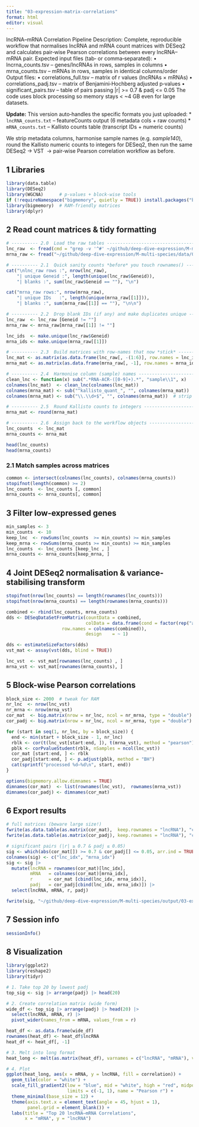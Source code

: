 ```yaml
---
title: "03-expression-matrix-correlations"
format: html
editor: visual
---
```


lncRNA–mRNA Correlation Pipeline
Description: Complete, reproducible workflow that normalises lncRNA and mRNA count
            matrices with DESeq2 and calculates pair‑wise Pearson correlations                  between every lncRNA–mRNA pair.
Expected input files (tab‑ or comma‑separated):
• lncrna_counts.tsv – genes/lncRNAs in rows, samples in columns
• mrna_counts.tsv   – mRNAs in rows,        samples in identical columns/order
Output files:
• correlations_full.tsv  – matrix of r values (lncRNAs × mRNAs)
• correlations_padj.tsv  – matrix of Benjamini‑Hochberg adjusted p‑values
• significant_pairs.tsv  – table of pairs passing |r| >= 0.7 & padj <= 0.05
The code uses block processing so memory stays < ~4 GB even for large datasets.

**Update:** This version auto‑handles the specific formats you just uploaded:
* `lncRNA_counts.txt` – featureCounts output (6 metadata cols + raw counts)
* `mRNA_counts.txt`   – Kallisto counts table (transcript IDs + numeric counts)

We strip metadata columns, harmonise sample names (e.g. *sample140*), round the
Kallisto numeric counts to integers for DESeq2, then run the same DESeq2 → VST
 → pair‑wise Pearson correlation workflow as before.

## 1  Libraries
```r
library(data.table)
library(DESeq2)
library(WGCNA)      # p-values + block-wise tools
if (!requireNamespace("bigmemory", quietly = TRUE)) install.packages("bigmemory")
library(bigmemory)  # RAM-friendly matrices
library(dplyr)
```

## 2  Read count matrices & tidy formatting
```r
# ---------- 2.0  Load the raw tables ---------------------------------------
lnc_raw  <- fread(cmd = "grep -v '^#' ~/github/deep-dive-expression/M-multi-species/data/03-expression-matrix-correlations/Apul/lncRNA_counts.txt")
mrna_raw <- fread("~/github/deep-dive-expression/M-multi-species/data/03-expression-matrix-correlations/Apul/mRNA_counts.txt")

# ---------- 2.1  Quick sanity counts *before* you touch rownames() ----------
cat("\nlnc_raw rows :", nrow(lnc_raw),
    "| unique Geneid :", length(unique(lnc_raw$Geneid)),
    "| blanks :", sum(lnc_raw$Geneid == ""), "\n")

cat("mrna_raw rows:", nrow(mrna_raw),
    "| unique IDs   :", length(unique(mrna_raw[[1]])),
    "| blanks :", sum(mrna_raw[[1]] == ""), "\n\n")

# ---------- 2.2  Drop blank IDs (if any) and make duplicates unique ---------
lnc_raw  <- lnc_raw [Geneid != ""]
mrna_raw <- mrna_raw[mrna_raw[[1]] != ""]

lnc_ids  <- make.unique(lnc_raw$Geneid)
mrna_ids <- make.unique(mrna_raw[[1]])

# ---------- 2.3  Build matrices with row-names that now *stick* -------------
lnc_mat <- as.matrix(as.data.frame(lnc_raw[, -(1:6)], row.names = lnc_ids))
mrna_mat <- as.matrix(as.data.frame(mrna_raw[, -1], row.names = mrna_ids))

# ---------- 2.4  Harmonise column (sample) names ----------------------------
clean_lnc <- function(x) sub(".*RNA-ACR-([0-9]+).*", "sample\\1", x)
colnames(lnc_mat)  <- clean_lnc(colnames(lnc_mat))
colnames(mrna_mat) <- sub("^kallisto_quant_", "", colnames(mrna_mat))
colnames(mrna_mat) <- sub("\\.\\d+$", "", colnames(mrna_mat))  # strip ".1"

# ---------- 2.5  Round Kallisto counts to integers -------------------------
mrna_mat <- round(mrna_mat)

# ---------- 2.6  Assign back to the workflow objects ------------------------
lnc_counts  <- lnc_mat
mrna_counts <- mrna_mat

head(lnc_counts)
head(mrna_counts)
```

### 2.1  Match samples across matrices
```r
common <- intersect(colnames(lnc_counts), colnames(mrna_counts))
stopifnot(length(common) >= 2)
lnc_counts  <- lnc_counts [, common]
mrna_counts <- mrna_counts[, common]
```

## 3  Filter low-expressed genes
```r
min_samples <- 3
min_counts  <- 10
keep_lnc  <- rowSums(lnc_counts  >= min_counts) >= min_samples
keep_mrna <- rowSums(mrna_counts >= min_counts) >= min_samples
lnc_counts  <- lnc_counts [keep_lnc , ]
mrna_counts <- mrna_counts[keep_mrna, ]
```

## 4  Joint DESeq2 normalisation & variance-stabilising transform
```r
stopifnot(nrow(lnc_counts) == length(rownames(lnc_counts)))
stopifnot(nrow(mrna_counts) == length(rownames(mrna_counts)))

combined <- rbind(lnc_counts, mrna_counts)
dds <- DESeqDataSetFromMatrix(countData = combined,
                              colData = data.frame(cond = factor(rep("all", ncol(combined))),
                     row.names = colnames(combined)),
                              design    = ~ 1)

dds <- estimateSizeFactors(dds)
vst_mat <- assay(vst(dds, blind = TRUE))

lnc_vst  <- vst_mat[rownames(lnc_counts) , ]
mrna_vst <- vst_mat[rownames(mrna_counts), ]
```

## 5  Block-wise Pearson correlations
```r
block_size <- 2000  # tweak for RAM
nr_lnc  <- nrow(lnc_vst)
nr_mrna <- nrow(mrna_vst)
cor_mat  <- big.matrix(nrow = nr_lnc, ncol = nr_mrna, type = "double")
cor_padj <- big.matrix(nrow = nr_lnc, ncol = nr_mrna, type = "double")

for (start in seq(1, nr_lnc, by = block_size)) {
  end <- min(start + block_size - 1, nr_lnc)
  rblk <- cor(t(lnc_vst[start:end, ]), t(mrna_vst), method = "pearson")
  pblk <- corPvalueStudent(rblk, nSamples = ncol(lnc_vst))
  cor_mat [start:end, ] <- rblk
  cor_padj[start:end, ] <- p.adjust(pblk, method = "BH")
  cat(sprintf("processed %d–%d\n", start, end))
}

options(bigmemory.allow.dimnames = TRUE)
dimnames(cor_mat)  <- list(rownames(lnc_vst),  rownames(mrna_vst))
dimnames(cor_padj) <- dimnames(cor_mat)
```

## 6  Export results
```r
# full matrices (beware large size!)
fwrite(as.data.table(as.matrix(cor_mat),  keep.rownames = "lncRNA"), "correlations_full.tsv")
fwrite(as.data.table(as.matrix(cor_padj), keep.rownames = "lncRNA"), "correlations_padj.tsv")

# significant pairs (|r| ≥ 0.7 & padj ≤ 0.05)
sig <- which(abs(cor_mat[]) >= 0.7 & cor_padj[] <= 0.05, arr.ind = TRUE) |> as.data.frame()
colnames(sig) <- c("lnc_idx", "mrna_idx")
sig <- sig |>
  mutate(lncRNA = rownames(cor_mat)[lnc_idx],
         mRNA   = colnames(cor_mat)[mrna_idx],
         r      = cor_mat [cbind(lnc_idx, mrna_idx)],
         padj   = cor_padj[cbind(lnc_idx, mrna_idx)]) |>
  select(lncRNA, mRNA, r, padj)

fwrite(sig, "~/github/deep-dive-expression/M-multi-species/output/03-expression-matrix-correlations/significant_pairs.tsv")
```

## 7  Session info
```r
sessionInfo()
```

## 8 Visualization
```r
library(ggplot2)
library(reshape2)
library(tidyr)

# 1. Take top 20 by lowest padj
top_sig <- sig |> arrange(padj) |> head(20)

# 2. Create correlation matrix (wide form)
wide_df <- top_sig |> arrange(padj) |> head(20) |>
  select(lncRNA, mRNA, r) |>
  pivot_wider(names_from = mRNA, values_from = r)

heat_df <- as.data.frame(wide_df)
rownames(heat_df) <- heat_df$lncRNA
heat_df <- heat_df[, -1]

# 3. Melt into long format
heat_long <- melt(as.matrix(heat_df), varnames = c("lncRNA", "mRNA"), value.name = "correlation")

# 4. Plot
ggplot(heat_long, aes(x = mRNA, y = lncRNA, fill = correlation)) +
  geom_tile(color = "white") +
  scale_fill_gradient2(low = "blue", mid = "white", high = "red", midpoint = 0,
                       limits = c(-1, 1), name = "Pearson r") +
  theme_minimal(base_size = 12) +
  theme(axis.text.x = element_text(angle = 45, hjust = 1),
        panel.grid = element_blank()) +
  labs(title = "Top 20 lncRNA–mRNA Correlations",
       x = "mRNA", y = "lncRNA")

```

